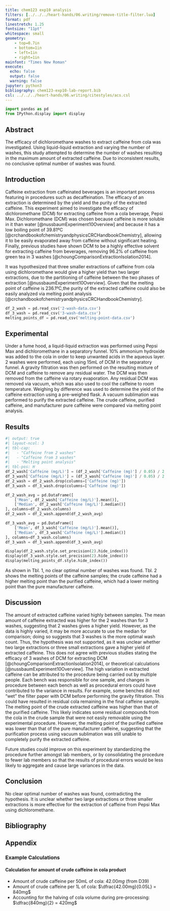 ```yaml
---
title: chem123 exp10 analysis
filters: [../../../heart-hands/06.writing/remove-title-filter.lua]
format: pdf
linestretch: 1.25
fontsize: "11pt"
whitespace: small
geometry:
    - top=0.7in
    - bottom=1in
    - left=1in
    - right=1in
mainfont: "Times New Roman"
execute:
  echo: false
  output: false
  warning: false
jupyter: python3
bibliography: chem123-exp10-lab-report.bib
csl: ../../../heart-hands/06.writing/citestyles/acs.csl
---
```


```python
import pandas as pd
from IPython.display import display
```

\vspace{-13pt}
## Abstract
\vspace{-13pt}
The efficacy of dichloromethane washes to extract caffeine from cola was investigated. Using liquid-liquid extraction and varying the number of washes, this study attempted to determine the number of washes resulting in the maximum amount of extracted caffeine. Due to inconsistent results, no conclusive optimal number of washes was found.

\vspace{-13pt}
## Introduction
\vspace{-13pt}
Caffeine extraction from caffeinated beverages is an important process featuring in procedures such as decaffeination. The efficacy of an extraction is determined by the yield and the purity of the extracted caffeine. This experiment aimed to investigate the efficacy of dichloromethane (DCM) for extracting caffeine from a cola beverage, Pepsi Max. Dichloromethane (DCM) was chosen because caffeine is more soluble in it than water [@nussbaumExperiment10Overview] and because it has a low boiling point of 39.81ºC [@crchandbookofchemistryandphysicsCRCHandbookChemistry], allowing it to be easily evaporated away from caffeine without significant heating. Finally, previous studies have shown DCM to be a highly effective solvent for extracting caffeine from beverages, removing 96.2% of caffeine from green tea in 3 washes [@choungComparisonExtractionIsolation2014].

It was hypothesized that three smaller extractions of caffeine from cola using dichloromethane would give a higher yield than two larger extractions, due to the partitioning of caffeine between the two phases of extraction [@nussbaumExperiment10Overview]. Given that the melting point of caffeine is 236.1ºC,the purity of the extracted caffeine could also be easily analyzed via melting point analysis [@crchandbookofchemistryandphysicsCRCHandbookChemistry].

```python
df_2_wash = pd.read_csv('2-wash-data.csv')
df_3_wash = pd.read_csv('3-wash-data.csv')
melting_points_df = pd.read_csv('melting-point-data.csv')
```

\vspace{-13pt}
## Experimental
\vspace{-13pt}
Under a fume hood, a liquid-liquid extraction was performed using Pepsi Max and dichloromethane in a separatory funnel. 10% ammonium hydroxide was added to the cola in order to keep unwanted acids in the aqueous layer. 2 washes were performed, each using 15mL of DCM in the separatory funnel. A gravity filtration was then performed on the resulting mixture of DCM and caffeine to remove any residual water. The DCM was then removed from the caffeine via rotary evaporation. Any residual DCM was removed via vacuum, which was also used to cool the caffeine to room temperature. Weighing by difference was used to determine the yield of the caffeine extraction using a pre-weighed flask. A vacuum sublimation was performed to purify the extracted caffeine. The crude caffeine, purified caffeine, and manufacturer pure caffeine were compared via melting point analysis.

\vspace{-13pt}
## Results
\vspace{-13pt}

```python
#| output: true
#| layout-ncol: 3
#| tbl-cap: 
#|   - "Caffeine from 2 washes"
#|   - "Caffeine from 3 washes"
#|   - "Melting point analysis"
#| tbl-pos: H
df_2_wash['Caffeine (mg/L)'] = (df_2_wash['Caffeine (mg)'] / 0.05) / 2
df_3_wash['Caffeine (mg/L)'] = (df_3_wash['Caffeine (mg)'] / 0.05) / 2
df_2_wash = df_2_wash.drop(columns=['Caffeine (mg)'])
df_3_wash = df_3_wash.drop(columns=['Caffeine (mg)'])

df_2_wash_avg = pd.DataFrame([
    ['Mean', df_2_wash['Caffeine (mg/L)'].mean()],
    ['Median', df_2_wash['Caffeine (mg/L)'].median()]
], columns=df_2_wash.columns)
df_2_wash = df_2_wash.append(df_2_wash_avg)

df_3_wash_avg = pd.DataFrame([
    ['Mean', df_3_wash['Caffeine (mg/L)'].mean()],
    ['Median', df_3_wash['Caffeine (mg/L)'].median()]
], columns=df_3_wash.columns)
df_3_wash = df_3_wash.append(df_3_wash_avg)

display(df_2_wash.style.set_precision(2).hide_index())
display(df_3_wash.style.set_precision(2).hide_index())
display(melting_points_df.style.hide_index())
```

As shown in Tbl. 1, no clear optimal number of washes was found. Tbl. 2 shows the melting points of the caffeine samples; the crude caffeine had a higher melting point than the purified caffeine, which had a lower melting point than the pure manufacturer caffeine.

\vspace{-13pt}
## Discussion
\vspace{-13pt}

The amount of extracted caffeine varied highly between samples. The mean amount of caffeine extracted was higher for the 2 washes than for 3 washes, suggesting that 2 washes gives a higher yield. However, as the data is highly varied, it may be more accurate to use the median for comparison; doing so suggests that 3 washes is the more optimal wash count. Thus, the hypothesis was not supported, as it was unclear whether two large extractions or three small extractions gave a higher yield of extracted caffeine. This does not agree with previous studies stating the efficacy of 3 washes of DCM for extracting DCM [@choungComparisonExtractionIsolation2014], or theoretical calculations [@nussbaumExperiment10Overview]. The high variation in extracted caffeine can be attributed to the procedure being carried out by multiple people. Each bench was responsible for one sample, and changes in procedure between each bench as well as procedural errors could have contributed to the variance in results. For example, some benches did not "wet" the filter paper with DCM before performing the gravity filtration. This could have resulted in residual cola remaining in the final caffeine sample. The melting point of the crude extracted caffeine was higher than that of the purified caffeine. This likely indicates some residual compounds from the cola in the crude sample that were not easily removable using the experimental procedure. However, the melting point of the purified caffeine was lower than that of the pure manufacturer caffeine, suggesting that the purification process using vacuum sublimation was still unable to completely purify the extracted caffeine.

Future studies could improve on this experiment by standardizing the procedure further amongst lab members, or by consolidating the procedure to fewer lab members so that the results of procedural errors would be less likely to aggregate and cause large variances in the data.

\vspace{-13pt}
## Conclusion
\vspace{-13pt}
No clear optimal number of washes was found, contradicting the hypothesis. It is unclear whether two large extractions or three smaller extractions is more effective for the extraction of caffeine from Pepsi Max using dichloromethane.

\vspace{-13pt}
## Bibliography
\vspace{-13pt}
::: {#refs}
:::

\newpage

## Appendix

### Example Calculations

#### Calculation for amount of crude caffeine in cola product
- Amount of crude caffeine per 50mL of cola: $42.00mg$ (from D39)
- Amount of crude caffeine per 1L of cola: $\dfrac{42.00mg}{0.05L} = 840mg$
- Accounting for the halving of cola volume during pre-processing: $\dfrac{840mg}{2} = 420mg$
